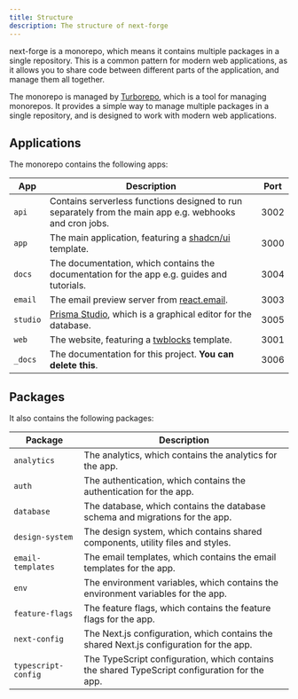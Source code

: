 ```yaml
---
title: Structure
description: The structure of next-forge
---
```


next-forge is a monorepo, which means it contains multiple packages in a single repository. This is a common pattern for modern web applications, as it allows you to share code between different parts of the application, and manage them all together.

The monorepo is managed by [Turborepo](https://turbo.build/repo), which is a tool for managing monorepos. It provides a simple way to manage multiple packages in a single repository, and is designed to work with modern web applications.

## Applications

The monorepo contains the following apps:

| App | Description | Port |
| --- | ----------- | ---- |
| `api` | Contains serverless functions designed to run separately from the main app e.g. webhooks and cron jobs. | 3002 |
| `app` | The main application, featuring a [shadcn/ui](https://ui.shadcn.com/) template. | 3000 |
| `docs` | The documentation, which contains the documentation for the app e.g. guides and tutorials. | 3004 |
| `email` | The email preview server from [react.email](https://react.email/). | 3003 |
| `studio` | [Prisma Studio](https://www.prisma.io/studio), which is a graphical editor for the database. | 3005 |
| `web` | The website, featuring a [twblocks](https://www.twblocks.com/) template. | 3001 |
| `_docs` | The documentation for this project. **You can delete this**. | 3006 |

## Packages

It also contains the following packages:

| Package | Description |
| ------- | ----------- |
| `analytics` | The analytics, which contains the analytics for the app. |
| `auth` | The authentication, which contains the authentication for the app. |
| `database` | The database, which contains the database schema and migrations for the app. |
| `design-system` | The design system, which contains shared components, utility files and styles. |
| `email-templates` | The email templates, which contains the email templates for the app. |
| `env` | The environment variables, which contains the environment variables for the app. |
| `feature-flags` | The feature flags, which contains the feature flags for the app. |
| `next-config` | The Next.js configuration, which contains the shared Next.js configuration for the app. |
| `typescript-config` | The TypeScript configuration, which contains the shared TypeScript configuration for the app. |

